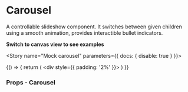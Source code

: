 
<Meta title="Components/Carousel" component={Carousel} />

# Carousel

A controllable slideshow component. It switches between given children using a smooth animation, provides interactible bullet indicators.

**Switch to canvas view to see examples**

<Story name="Mock carousel" parameters={{ docs: { disable: true } }}>
  
  {() => {
    return (
      <div style={{ padding: '2%' }}>
        <CarouselView />
      </div>
    )
  }}
</Story>

### Props - Carousel
<Props of={Carousel} />
